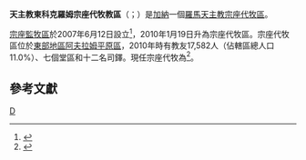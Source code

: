 {{Multiple issues|
{{Primarysources|time=2020-02-23T10:51:27+00:00}}
{{Refimprove|time=2020-02-23T10:51:27+00:00}}
}}
{{Infobox Roman Catholic diocese
|Roman Catholic Diocese of = 天主教東科克羅姆宗座代牧區
|Latin name of diocese = Vicariatus Apostolicus Donkorkromensis
|border = catholic
|image =
|caption = 
|location = [[加納|加納]]
|territory = [[東部地區_(加納)|東部地區]][[阿夫拉姆平原區|阿夫拉姆平原區]]
|population =17,582
|rite = [[羅馬禮|羅馬禮]]
|patron = 
|province = 
|established = 2007年
|cathedral = 聖保祿主教座堂
|co-cathedral =
|leadership = 宗座代牧
|website =
|pope = {{incumbent pope}}
|apostolic vicar = {{link-de|若望·阿豐索·阿賽杜|John Alphonse Asiedu}}
}}

'''天主教東科克羅姆宗座代牧教區'''（{{lang-la|Vicariatus Apostolicus Donkorkromensis}}；{{lang-en|Apostolic Vicariate of Donkorkrom}}）是[[加納|加納]]一個[[羅馬天主教|羅馬天主教]][[宗座代牧區|宗座代牧區]]。

[[宗座監牧區|宗座監牧區]]於2007年6月12日設立<ref>{{cite web |title=DONKORKROMENSIS* |url=https://w2.vatican.va/content/benedict-xvi/la/apost_constitutions/documents/hf_ben-xvi_apc_20070612_donkorkromensiis.html |publisher=Libreria Editrice Vaticana |accessdate=2019-07-20 |archiveurl=https://web.archive.org/web/20190720161402/https://w2.vatican.va/content/benedict-xvi/la/apost_constitutions/documents/hf_ben-xvi_apc_20070612_donkorkromensiis.html |archivedate=2019-07-20 |language=la |date=2007-06-12 |dead-url=no }}</ref>，2010年1月19日升為宗座代牧區。宗座代牧區位於[[東部地區_(加納)|東部地區]][[阿夫拉姆平原區|阿夫拉姆平原區]]，2010年時有教友17,582人（佔轄區總人口11.0%）、七個堂區和十二名司鐸。現任宗座代牧為{{link-de|若望·阿豐索·阿賽杜|John Alphonse Asiedu}}<ref>{{cite press release |title=Resignations and Appointments, 11.02.2019 |url=https://press.vatican.va/content/salastampa/en/bollettino/pubblico/2019/02/11/190211a.html |publisher=Holy See Press Office |accessdate=2019-07-20 |archiveurl=https://web.archive.org/web/20190720154541/https://press.vatican.va/content/salastampa/en/bollettino/pubblico/2019/02/11/190211a.html |archivedate=2019-07-20 |language=en |date=2019-02-11 |dead-url=no }}</ref>。

==參考文獻==
{{reflist}}

{{加納天主教教省}}
[[Category:加納天主教教區|D]]